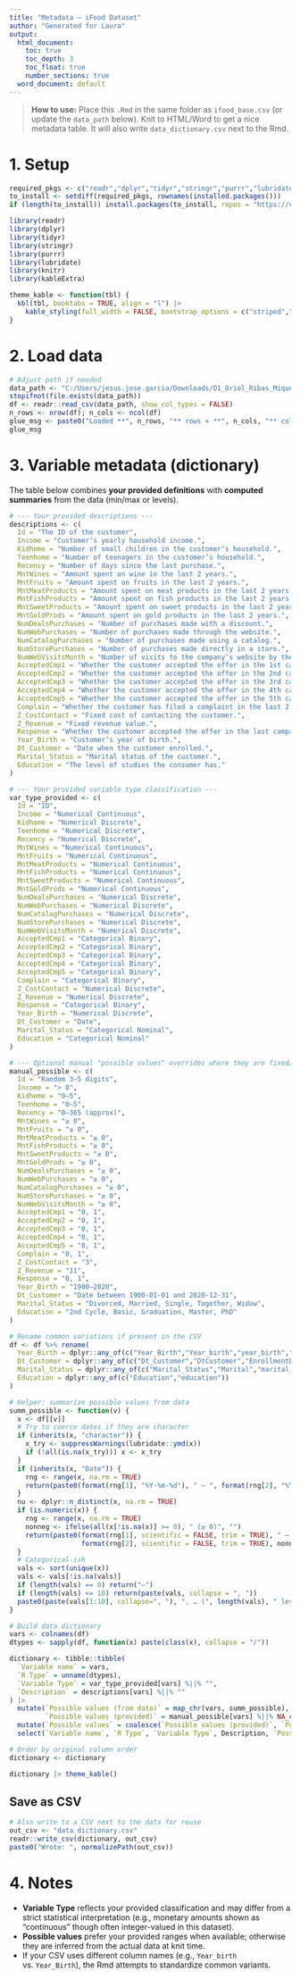 ---
title: "Metadata — iFood Dataset"
author: "Generated for Laura"
output:
  html_document:
    toc: true
    toc_depth: 3
    toc_float: true
    number_sections: true
  word_document: default
---

> **How to use:** Place this `.Rmd` in the same folder as `ifood_base.csv` (or update the `data_path` below). Knit to HTML/Word to get a nice metadata table. It will also write `data_dictionary.csv` next to the Rmd.

# 1. Setup

```{r setup, message=FALSE, warning=FALSE}
required_pkgs <- c("readr","dplyr","tidyr","stringr","purrr","lubridate","knitr","kableExtra")
to_install <- setdiff(required_pkgs, rownames(installed.packages()))
if (length(to_install)) install.packages(to_install, repos = "https://cloud.r-project.org")

library(readr)
library(dplyr)
library(tidyr)
library(stringr)
library(purrr)
library(lubridate)
library(knitr)
library(kableExtra)

theme_kable <- function(tbl) {
  kbl(tbl, booktabs = TRUE, align = "l") |>
    kable_styling(full_width = FALSE, bootstrap_options = c("striped","hover","condensed"), font_size = 12)
}
```

# 2. Load data

```{r load-data}
# Adjust path if needed
data_path <- "C:/Users/jesus.jose.garcia/Downloads/D1_Oriol_Ribas_Miquel_Jesús_García_Ayala_Marc_Romera_Peral_Adrià_Tercero_González/D1_Oriol_Ribas_Miquel_Jesús_García_Ayala_Marc_Romera_Peral_Adrià_Tercero_González/ifood_base.csv"
stopifnot(file.exists(data_path))
df <- readr::read_csv(data_path, show_col_types = FALSE)
n_rows <- nrow(df); n_cols <- ncol(df)
glue_msg <- paste0("Loaded **", n_rows, "** rows × **", n_cols, "** columns from `", data_path, "`.")
glue_msg
```

# 3. Variable metadata (dictionary)

The table below combines **your provided definitions** with **computed summaries** from the data (min/max or levels).

```{r dictionary}
# --- Your provided descriptions ---
descriptions <- c(
  Id = "The ID of the customer",
  Income = "Customer’s yearly household income.",
  Kidhome = "Number of small children in the customer’s household.",
  Teenhome = "Number of teenagers in the customer’s household.",
  Recency = "Number of days since the last purchase.",
  MntWines = "Amount spent on wine in the last 2 years.",
  MntFruits = "Amount spent on fruits in the last 2 years.",
  MntMeatProducts = "Amount spent on meat products in the last 2 years.",
  MntFishProducts = "Amount spent on fish products in the last 2 years.",
  MntSweetProducts = "Amount spent on sweet products in the last 2 years.",
  MntGoldProds = "Amount spent on gold products in the last 2 years.",
  NumDealsPurchases = "Number of purchases made with a discount.",
  NumWebPurchases = "Number of purchases made through the website.",
  NumCatalogPurchases = "Number of purchases made using a catalog.",
  NumStorePurchases = "Number of purchases made directly in a store.",
  NumWebVisitsMonth = "Number of visits to the company’s website by the customer in the last month.",
  AcceptedCmp1 = "Whether the customer accepted the offer in the 1st campaign.",
  AcceptedCmp2 = "Whether the customer accepted the offer in the 2nd campaign.",
  AcceptedCmp3 = "Whether the customer accepted the offer in the 3rd campaign.",
  AcceptedCmp4 = "Whether the customer accepted the offer in the 4th campaign.",
  AcceptedCmp5 = "Whether the customer accepted the offer in the 5th campaign.",
  Complain = "Whether the customer has filed a complaint in the last 2 years.",
  Z_CostContact = "Fixed cost of contacting the customer.",
  Z_Revenue = "Fixed revenue value.",
  Response = "Whether the customer accepted the offer in the last campaign.",
  Year_Birth = "Customer’s year of birth.",
  Dt_Customer = "Date when the customer enrolled.",
  Marital_Status = "Marital status of the customer.",
  Education = "The level of studies the consumer has."
)

# --- Your provided variable type classification ---
var_type_provided <- c(
  Id = "ID",
  Income = "Numerical Continuous",
  Kidhome = "Numerical Discrete",
  Teenhome = "Numerical Discrete",
  Recency = "Numerical Discrete",
  MntWines = "Numerical Continuous",
  MntFruits = "Numerical Continuous",
  MntMeatProducts = "Numerical Continuous",
  MntFishProducts = "Numerical Continuous",
  MntSweetProducts = "Numerical Continuous",
  MntGoldProds = "Numerical Continuous",
  NumDealsPurchases = "Numerical Discrete",
  NumWebPurchases = "Numerical Discrete",
  NumCatalogPurchases = "Numerical Discrete",
  NumStorePurchases = "Numerical Discrete",
  NumWebVisitsMonth = "Numerical Discrete",
  AcceptedCmp1 = "Categorical Binary",
  AcceptedCmp2 = "Categorical Binary",
  AcceptedCmp3 = "Categorical Binary",
  AcceptedCmp4 = "Categorical Binary",
  AcceptedCmp5 = "Categorical Binary",
  Complain = "Categorical Binary",
  Z_CostContact = "Numerical Discrete",
  Z_Revenue = "Numerical Discrete",
  Response = "Categorical Binary",
  Year_Birth = "Numerical Discrete",
  Dt_Customer = "Date",
  Marital_Status = "Categorical Nominal",
  Education = "Categorical Nominal"
)

# --- Optional manual "possible values" overrides where they are fixed/known ---
manual_possible <- c(
  Id = "Random 3–5 digits",
  Income = "> 0",
  Kidhome = "0–5",
  Teenhome = "0–5",
  Recency = "0–365 (approx)",
  MntWines = "≥ 0",
  MntFruits = "≥ 0",
  MntMeatProducts = "≥ 0",
  MntFishProducts = "≥ 0",
  MntSweetProducts = "≥ 0",
  MntGoldProds = "≥ 0",
  NumDealsPurchases = "≥ 0",
  NumWebPurchases = "≥ 0",
  NumCatalogPurchases = "≥ 0",
  NumStorePurchases = "≥ 0",
  NumWebVisitsMonth = "≥ 0",
  AcceptedCmp1 = "0, 1",
  AcceptedCmp2 = "0, 1",
  AcceptedCmp3 = "0, 1",
  AcceptedCmp4 = "0, 1",
  AcceptedCmp5 = "0, 1",
  Complain = "0, 1",
  Z_CostContact = "3",
  Z_Revenue = "11",
  Response = "0, 1",
  Year_Birth = "1900–2020",
  Dt_Customer = "Date between 1900-01-01 and 2020-12-31",
  Marital_Status = "Divorced, Married, Single, Together, Widow",
  Education = "2nd Cycle, Basic, Graduation, Master, PhD"
)

# Rename common variations if present in the CSV
df <- df %>% rename(
  Year_Birth = dplyr::any_of(c("Year_Birth","Year_birth","year_birth","Year","YearBirth")),
  Dt_Customer = dplyr::any_of(c("Dt_Customer","DtCustomer","EnrollmentDate","Customer_Date","date_customer")),
  Marital_Status = dplyr::any_of(c("Marital_Status","Marital","marital_status")),
  Education = dplyr::any_of(c("Education","education"))
)

# Helper: summarize possible values from data
summ_possible <- function(v) {
  x <- df[[v]]
  # Try to coerce dates if they are character
  if (inherits(x, "character")) {
    x_try <- suppressWarnings(lubridate::ymd(x))
    if (!all(is.na(x_try))) x <- x_try
  }
  if (inherits(x, "Date")) {
    rng <- range(x, na.rm = TRUE)
    return(paste0(format(rng[1], "%Y-%m-%d"), " – ", format(rng[2], "%Y-%m-%d")))
  }
  nu <- dplyr::n_distinct(x, na.rm = TRUE)
  if (is.numeric(x)) {
    rng <- range(x, na.rm = TRUE)
    nonneg <- ifelse(all(x[!is.na(x)] >= 0), " (≥ 0)", "")
    return(paste0(format(rng[1], scientific = FALSE, trim = TRUE), " – ",
                  format(rng[2], scientific = FALSE, trim = TRUE), nonneg))
  }
  # Categorical-ish
  vals <- sort(unique(x))
  vals <- vals[!is.na(vals)]
  if (length(vals) == 0) return("—")
  if (length(vals) <= 10) return(paste(vals, collapse = ", "))
  paste0(paste(vals[1:10], collapse=", "), ", … (", length(vals), " levels)")
}

# Build data dictionary
vars <- colnames(df)
dtypes <- sapply(df, function(x) paste(class(x), collapse = "/"))

dictionary <- tibble::tibble(
  `Variable name` = vars,
  `R Type` = unname(dtypes),
  `Variable Type` = var_type_provided[vars] %||% "",
  `Description` = descriptions[vars] %||% ""
) |>
  mutate(`Possible values (from data)` = map_chr(vars, summ_possible),
         `Possible values (provided)` = manual_possible[vars] %||% NA_character_) |>
  mutate(`Possible values` = coalesce(`Possible values (provided)`, `Possible values (from data)`)) |>
  select(`Variable name`, `R Type`, `Variable Type`, Description, `Possible values`)

# Order by original column order
dictionary <- dictionary

dictionary |> theme_kable()
```

## Save as CSV

```{r save-csv}
# Also write to a CSV next to the data for reuse
out_csv <- "data_dictionary.csv"
readr::write_csv(dictionary, out_csv)
paste0("Wrote: ", normalizePath(out_csv))
```

# 4. Notes

- **Variable Type** reflects your provided classification and may differ from a strict statistical interpretation (e.g., monetary amounts shown as “continuous” though often integer-valued in this dataset).
- **Possible values** prefer your provided ranges when available; otherwise they are inferred from the actual data at knit time.
- If your CSV uses different column names (e.g., `Year_birth` vs. `Year_Birth`), the Rmd attempts to standardize common variants.